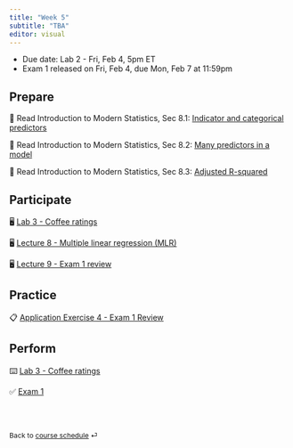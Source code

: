 ```yaml
---
title: "Week 5"
subtitle: "TBA"
editor: visual
---
```


::: callout-important
-   Due date: Lab 2 - Fri, Feb 4, 5pm ET
-   Exam 1 released on Fri, Feb 4, due Mon, Feb 7 at 11:59pm
:::

## Prepare

📖 Read Introduction to Modern Statistics, Sec 8.1: [Indicator and categorical predictors](https://openintro-ims.netlify.app/model-mlr.html#ind-and-cat-predictors)

📖 Read Introduction to Modern Statistics, Sec 8.2: [Many predictors in a model](https://openintro-ims.netlify.app/model-mlr.html#many-predictors-in-a-model)

📖 Read Introduction to Modern Statistics, Sec 8.3: [Adjusted R-squared](https://openintro-ims.netlify.app/model-mlr.html#adjusted-r-squared)

## Participate

🖥️ [Lab 3 - Coffee ratings](/slides/lab-3.html)

🖥️ [Lecture 8 - Multiple linear regression (MLR)](/slides/lec-8.html)

🖥️ [Lecture 9 - Exam 1 review](/slides/lec-9.html)

## Practice

📋 [Application Exercise 4 - Exam 1 Review](/ae/ae-4-exam-1-review.html)

## Perform

⌨️ [Lab 3 - Coffee ratings](labs/lab-3.html)

✅ [Exam 1](/exams/exam-1.html)

<br><br>

::: {style="font-size: 0.875em;"}
Back to [course schedule](/ "Course schedule") ⏎
:::
